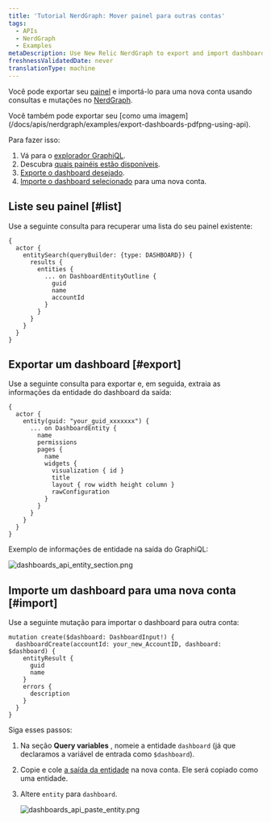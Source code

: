 ```yaml
---
title: 'Tutorial NerdGraph: Mover painel para outras contas'
tags:
  - APIs
  - NerdGraph
  - Examples
metaDescription: Use New Relic NerdGraph to export and import dashboards.
freshnessValidatedDate: never
translationType: machine
---
```




Você pode exportar seu [painel](/docs/query-your-data/explore-query-data/dashboards/introduction-dashboards) e importá-lo para uma nova conta usando consultas e mutações no [NerdGraph](/docs/apis/nerdgraph/get-started/introduction-new-relic-nerdgraph).

<Callout variant="tip">
  Você também pode exportar seu <InlinePopover type="dashboards"/>[como uma imagem](/docs/apis/nerdgraph/examples/export-dashboards-pdfpng-using-api).
</Callout>

Para fazer isso:

1. Vá para o [explorador GraphiQL](https://api.newrelic.com/graphiql).
2. Descubra [quais painéis estão disponíveis](#list).
3. [Exporte o dashboard desejado](#export).
4. [Importe o dashboard selecionado](#import) para uma nova conta.

## Liste seu painel [#list]

Use a seguinte consulta para recuperar uma lista do seu painel existente:

```
{
  actor {
    entitySearch(queryBuilder: {type: DASHBOARD}) {
      results {
        entities {
          ... on DashboardEntityOutline {
            guid
            name
            accountId
          }
        }
      }
    }
  }
}
```

## Exportar um dashboard [#export]

Use a seguinte consulta para exportar e, em seguida, extraia as informações da entidade do dashboard da saída:

```
{
  actor {
    entity(guid: "your_guid_xxxxxxx") {
      ... on DashboardEntity {
        name
        permissions
        pages {
          name
          widgets {
            visualization { id }
            title
            layout { row width height column }
            rawConfiguration
          }
        }
      }
    }
  }
}
```

Exemplo de informações de entidade na saída do GraphiQL:

<img
  title="dashboards_api_entity_section.png"
  alt="dashboards_api_entity_section.png"
  src={apisanddataNerdGraphDashboardEntity}
/>

## Importe um dashboard para uma nova conta [#import]

Use a seguinte mutação para importar o dashboard para outra conta:

```
mutation create($dashboard: DashboardInput!) {
  dashboardCreate(accountId: your_new_AccountID, dashboard: $dashboard) {
    entityResult {
      guid
      name
    }
    errors {
      description
    }
  }
}
```

Siga esses passos:

1. Na seção <DNT>**Query variables**</DNT> , nomeie a entidade `dashboard` (já que declaramos a variável de entrada como `$dashboard`).

2. Copie e cole [a saída da entidade](#export) na nova conta. Ele será copiado como uma entidade.

3. Altere `entity` para `dashboard`.

   <img
     title="dashboards_api_paste_entity.png"
     alt="dashboards_api_paste_entity.png"
     src={apisanddataNerdGraphDashboardPaste}
   />